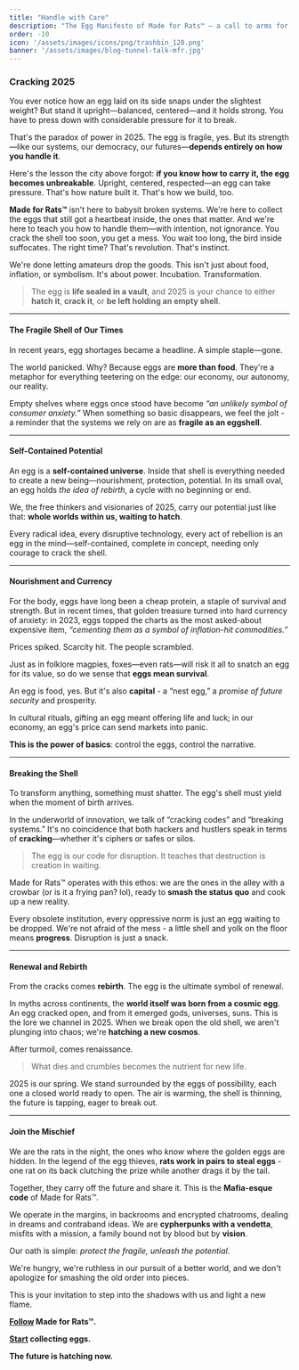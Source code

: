 ```yaml
---
title: "Handle with Care"
description: "The Egg Manifesto of Made for Rats™ — a call to arms for builders, rats, and visionaries."
order: -10
icon: '/assets/images/icons/png/trashbin_128.png'
banner: '/assets/images/blog-tunnel-talk-mfr.jpg'
---
```


### Cracking 2025

You ever notice how an egg laid on its side snaps under the slightest weight? But stand it upright—balanced, centered—and it holds strong. You have to press down with considerable pressure for it to break.

That's the paradox of power in 2025. The egg is fragile, yes. But its strength—like our systems, our democracy, our futures—**depends entirely on how you handle it**.

Here's the lesson the city above forgot: **if you know how to carry it, the egg becomes unbreakable**. Upright, centered, respected—an egg can take pressure. That's how nature built it. That's how we build, too.

**Made for Rats™** isn't here to babysit broken systems. We're here to collect the eggs that still got a heartbeat inside, the ones that matter. And we're here to teach you how to handle them—with intention, not ignorance. You crack the shell too soon, you get a mess. You wait too long, the bird inside suffocates. The right time? That's revolution. That's instinct.

We're done letting amateurs drop the goods. This isn't just about food, inflation, or symbolism. It's about power. Incubation. Transformation.

> The egg is **life sealed in a vault**, and 2025 is your chance to either **hatch it**, **crack it**, or **be left holding an empty shell**.

---

#### The Fragile Shell of Our Times

In recent years, egg shortages became a headline. A simple staple—gone.

The world panicked. Why? Because eggs are **more than food**. They're a metaphor for everything teetering on the edge: our economy, our autonomy, our reality.

Empty shelves where eggs once stood have become *“an unlikely symbol of consumer anxiety.”* When something so basic disappears, we feel the jolt - a reminder that the systems we rely on are as **fragile as an eggshell**.

---

#### Self-Contained Potential

An egg is a **self-contained universe**. Inside that shell is everything needed to create a new being—nourishment, protection, potential. In its small oval, an egg holds *the idea of rebirth*, a cycle with no beginning or end.

We, the free thinkers and visionaries of 2025, carry our potential just like that: **whole worlds within us, waiting to hatch**.

Every radical idea, every disruptive technology, every act of rebellion is an egg in the mind—self-contained, complete in concept, needing only courage to crack the shell.

---

#### Nourishment and Currency

For the body, eggs have long been a cheap protein, a staple of survival and strength. But in recent times, that golden treasure turned into hard currency of anxiety: in 2023, eggs topped the charts as the most asked-about expensive item, *“cementing them as a symbol of inflation-hit commodities.”*

Prices spiked. Scarcity hit. The people scrambled.

Just as in folklore magpies, foxes—even rats—will risk it all to snatch an egg for its value, so do we sense that **eggs mean survival**.

An egg is food, yes. But it's also **capital** - a “nest egg,” a *promise of future security* and prosperity.

In cultural rituals, gifting an egg meant offering life and luck; in our economy, an egg's price can send markets into panic.

**This is the power of basics**: control the eggs, control the narrative.

---

#### Breaking the Shell

To transform anything, something must shatter. The egg's shell must yield when the moment of birth arrives.

In the underworld of innovation, we talk of “cracking codes” and “breaking systems.” It's no coincidence that both hackers and hustlers speak in terms of **cracking**—whether it's ciphers or safes or silos.

> The egg is our code for disruption. It teaches that destruction is creation in waiting.

Made for Rats™ operates with this ethos: we are the ones in the alley with a crowbar (or is it a frying pan? lol), ready to **smash the status quo** and cook up a new reality.

Every obsolete institution, every oppressive norm is just an egg waiting to be dropped. We're not afraid of the mess - a little shell and yolk on the floor means **progress**. Disruption is just a snack.

---

#### Renewal and Rebirth

From the cracks comes **rebirth**. The egg is the ultimate symbol of renewal.

In myths across continents, the **world itself was born from a cosmic egg**. An egg cracked open, and from it emerged gods, universes, suns. This is the lore we channel in 2025. When we break open the old shell, we aren't plunging into chaos; we're **hatching a new cosmos**.

After turmoil, comes renaissance.

> What dies and crumbles becomes the nutrient for new life.

2025 is our spring. We stand surrounded by the eggs of possibility, each one a closed world ready to open. The air is warming, the shell is thinning, the future is tapping, eager to break out.

---

#### Join the Mischief

We are the rats in the night, the ones who *know* where the golden eggs are hidden. In the legend of the egg thieves, **rats work in pairs to steal eggs** - one rat on its back clutching the prize while another drags it by the tail.

Together, they carry off the future and share it. This is the **Mafia-esque code** of Made for Rats™.

We operate in the margins, in backrooms and encrypted chatrooms, dealing in dreams and contraband ideas. We are **cypherpunks with a vendetta**, misfits with a mission, a family bound not by blood but by **vision**.

Our oath is simple: *protect the fragile, unleash the potential*.

We're hungry, we're ruthless in our pursuit of a better world, and we don't apologize for smashing the old order into pieces.

This is your invitation to step into the shadows with us and light a new flame.

**[Follow](https://x.com/MadeForRats) Made for Rats™.**

**[Start](#) collecting eggs.**

**The future is hatching now.**
